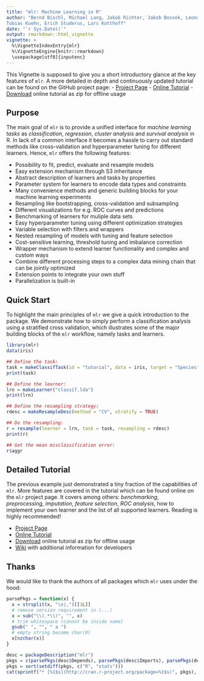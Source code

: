 ```yaml
---
title: "mlr: Machine Learning in R"
author: "Bernd Bischl, Michael Lang, Jakob Richter, Jakob Bossek, Leonard Judt,
Tobias Kuehn, Erich Studerus, Lars Kotthoff"
date: "`r Sys.Date()`"
output: rmarkdown::html_vignette
vignette: >
  %\VignetteIndexEntry{mlr}
  %\VignetteEngine{knitr::rmarkdown}
  \usepackage[utf8]{inputenc}
---
```


This Vignette is supposed to give you a short introductory glance at the key features of `mlr`.
A more detailed in depth and continuously updated tutorial can be found on the GitHub project page:
- [Project Page](https://github.com/berndbischl/mlr/)
- [Online Tutorial](http://berndbischl.github.io/mlr/tutorial/html/)
- [Download](http://berndbischl.github.io/mlr/tutorial/mlr_tutorial.zip) online tutorial as zip for offline usage

## Purpose

The main goal of `mlr` is to provide a unified interface for *machine learning tasks* as *classification*, *regression*, *cluster analysis* and *survival analysis* in R.
In lack of a common interface it becomes a hassle to carry out standard methods like cross-validation and hyperparameter tuning for different learners.
Hence, `mlr` offers the following features:

* Possibility to fit, predict, evaluate and resample models
* Easy extension mechanism through S3 inheritance
* Abstract description of learners and tasks by properties
* Parameter system for learners to encode data types and constraints
* Many convenience methods and generic building blocks for your machine learning experiments
* Resampling like bootstrapping, cross-validation and subsampling
* Different visualizations for e.g. ROC curves and predictions
* Benchmarking of learners for muliple data sets
* Easy hyperparameter tuning using different optimization strategies
* Variable selection with filters and wrappers
* Nested resampling of models with tuning and feature selection
* Cost-sensitive learning, threshold tuning and imbalance correction
* Wrapper mechanism to extend learner functionality and complex and custom ways
* Combine different processing steps to a complex data mining chain that can be jointly optimized
* Extension points to integrate your own stuff
* Parallelization is built-in

## Quick Start

To highlight the main principles of `mlr` we give a quick introduction to the package.
We demonstrate how to simply perform a classification analysis using a stratified cross validation, which illustrates some of the major building blocks of the `mlr` workflow, namely tasks and learners.

```r
library(mlr)
data(iris)

## Define the task:
task = makeClassifTask(id = "tutorial", data = iris, target = "Species")
print(task)

## Define the learner:
lrn = makeLearner("classif.lda")
print(lrn)

## Define the resampling strategy:
rdesc = makeResampleDesc(method = "CV", stratify = TRUE)

## Do the resampling:
r = resample(learner = lrn, task = task, resampling = rdesc)
print(r)

## Get the mean misclassification error:
r$aggr
```

## Detailed Tutorial

The previous example just demonstrated a tiny fraction of the capabilities of `mlr`.
More features are covered in the tutorial which can be found online on the `mlr` project page.
It covers among others: *benchmarking*, *preprocessing*, *imputation*, *feature selection*, *ROC analysis*, how to implement your own learner and the list of all supported learners.
Reading is highly recommended!

* [Project Page](https://github.com/berndbischl/mlr/)
* [Online Tutorial](http://berndbischl.github.io/mlr/tutorial/html/)
* [Download](http://berndbischl.github.io/mlr/tutorial/mlr_tutorial.zip) online tutorial as zip for offline usage
* [Wiki](https://github.com/berndbischl/mlr/wiki) with additional information for developers


## Thanks

We would like to thank the authors of all packages which `mlr` uses under the hood:

```r
parsePkgs = function(x) {
  x = strsplit(x, "\n|,")[[1L]]
  # remove version requirement in (...)
  x = sub("\\(.*\\)", "", x)
  # trim whitespace (cannot be inside name)
  gsub(" ", "", " a ")
  # empty string become char(0)
  x[nzchar(x)]
}

desc = packageDescription("mlr")
pkgs = c(parsePkgs(desc$Depends), parsePkgs(desc$Imports), parsePkgs(desc$Suggests))
pkgs = sort(setdiff(pkgs, c("R", "stats")))
cat(sprintf("* [%1$s](http://cran.r-project.org/package=%1$s)", pkgs), sep = "\n")
```
